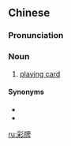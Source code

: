 {{also|綵牌}}
==Chinese==
{{zh-forms|t2=綵牌}}

===Pronunciation===
{{zh-pron
|m=cǎipái
|cat=n
}}

===Noun===
{{zh-noun}}

# [[playing card]]

====Synonyms====
* {{zh-l|撲克牌}}
* {{zh-l|紙牌}}

[[ru:彩牌]]